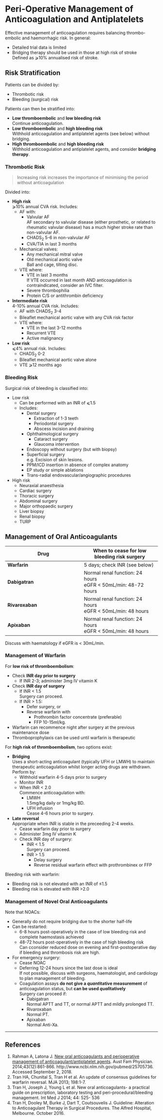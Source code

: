 # Peri-Operative Management of Anticoagulation and Antiplatelets


Effective management of anticoagulation requires balancing thrombo-embolic and haemorrhagic risk. In general:

* Detailed trial data is limited
* Bridging therapy should be used in those at high risk of stroke  
Defined as ⩾10% annualised risk of stroke.




## Risk Stratification

Patients can be divided by:

* Thrombotic risk
* Bleeding (surgical) risk

Patients can then be stratified into:

* **Low thromboembolic** and **low bleeding risk**  
Continue anticoagulation.
* **Low thromboembolic** and **high bleeding risk**  
Withhold anticoagulation and antiplatelet agents (see below) without bridging.
* **High thromboembolic** and **high bleeding risk**  
Withhold anticoagulation and antiplatelet agents, and consider **bridging therapy**.

### Thrombotic Risk

>Increasing risk increases the importance of minimising the period without anticoagulation

Divided into:

* **High risk**  
⩾10% annual CVA risk. Includes:
	* AF with:
		* Valvular AF  
		AF secondary to valvular disease (either prosthetic, or related to rheumatic valvular disease) has a much higher stroke rate than non-valvular AF.
		* CHADS~2~ 5-6 in non-valvular AF
		* CVA/TIA in last 3 months
	* Mechanical valves:
		* Any mechanical mitral valve
		* Old mechanical aortic valve  
		Ball and cage, tilting disc.
	* VTE where:
		* VTE in last 3 months  
		If VTE occurred in last month AND anticoagulation is contraindicated, consider an IVC filter.
		* Severe thrombophilia
		* Protein C/S or antithrombin deficiency
* **Intermediate risk**  
4-10% annual CVA risk. Includes:
	* AF with CHADS~2~ 3-4
	* Bileaflet mechanical aortic valve with any CVA risk factor
	* VTE where:
		* VTE in the last 3-12 months
		* Recurrent VTE
		* Active malignancy
* **Low risk**  
⩽4% annual risk. Includes:
	* CHADS~2~ 0-2
	* Bileaflet mechanical aortic valve alone
	* VTE ⩾12 months ago

### Bleeding Risk

Surgical risk of bleeding is classified into:

* Low risk
	* Can be performed with an INR of ⩽1.5
	* Includes:
		* Dental surgery
			* Extraction of 1-3 teeth
			* Periodontal surgery
			* Abscess incision and draining
		* Ophthalmological surgery
			* Cataract surgery
			* Glaucoma intervention
		* Endoscopy without surgery (but with biopsy)
		* Superficial surgery  
		e.g. Excision of skin lesions.
		* PPM/ICD insertion in absence of complex anatomy
		* EP study or simple ablations
		* Trans-radial endovascular/angiographic procedures
* High risk
	* Neuraxial anaesthesia
	* Cardiac surgery
	* Thoracic surgery
	* Abdominal surgery
	* Major orthopaedic surgery
	* Liver biopsy
	* Renal biopsy
	* TURP





## Management of Oral Anticoagulants


|Drug|When to cease for **low bleeding risk surgery**|When to cease for **high bleeding risk surgery**|
|--|--|
|**Warfarin**|5 days; check INR (see below)|5 days; check INR|
|**Dabigatran**|Normal renal function: 24 hours<br>eGFR < 50mL/min: 48-72 hours|Normal renal function: 48-72 hours<br>eGFR < 50mL/min: 96 hours|
|**Rivaroxaban**|Normal renal function: 24 hours<br>eGFR < 50mL/min: 48 hours|Normal renal function: 48-72 hours<br>eGFR < 50mL/min:  72 hours|
|**Apixaban**|Normal renal function: 24 hours<br>eGFR < 50mL/min: 48 hours|Normal renal function: 48-72 hours<br>eGFR < 50mL/min:  72 hours|

Discuss with haematology if eGFR is < 30mL/min.

### Management of Warfarin

For **low risk of thromboembolism**:

* Check **INR day prior to surgery**
	* If INR 2-3; administer 3mg IV vitamin K
* Check **INR day of surgery**
	* If INR < 1.5  
	Surgery can proceed.
	* If INR > 1.5:
		* Defer surgery, or
		* Reverse warfarin with
			* Prothrombin factor concentrate (preferable)
			* FFP
			10-15ml/kg.
* Warfarin can recommence night after surgery at the previous maintenance dose
* Thromboprophylaxis can be used until warfarin is therapeutic


For **high risk of thromboembolism**, two options exist:

* **Bridging**  
Uses a short-acting anticoagulant (typically UFH or LMWH) to maintain therapeutic anticoagulation whilst longer acting drugs are withdrawn. Perform by:
	* Withhold warfarin 4-5 days prior to surgery
	* Monitor INR
	* When INR < 2.0  
	Commence anticoagulation with:
		* LMWH  
		1.5mg/kg daily or 1mg/kg BD.
		* UFH infusion  
		Cease 4-6 hours prior to surgery.
* **Late reversal**  
Appropriate when INR is stable in the preceeding 2-4 weeks.
	* Cease warfarin day prior to surgery
	* Administer 3mg IV vitamin K
	* Check INR day of surgery:
		* INR < 1.5  
		Surgery can proceed.
		* INR > 1.5  
			* Delay surgery
			* Reverse residual warfarin effect with prothrombinex or FFP


Bleeding risk with warfarin:

* Bleeding risk is not elevated with an INR of ≤1.5
* Bleeding risk is elevated with INR >2.0

### Management of Novel Oral Anticoagulants

Note that NOACs:

* Generally do not require bridging due to the shorter half-life
* Can be restarted:
	* 6-8 hours post-operatively in the case of low bleeding risk and complete haemostasis achieved  
	* 48-72 hours post-operatively in the case of high bleeding risk  
	Can cconsider reduced dose on evening and first-postoperative day if bleeding and thrombosis risk are high.
* For emergency surgery:
	* Cease NOAC
	* Deferring 12-24 hours since the last dose is ideal  
	If not possible, discuss with surgeons, haematologist, and cardiology to plan management of bleeding.
	* Coagulation assays **do not give a *quant*itative measurement** of anticoagulation status, but **can be used *qual*itatively**  
	Surgery can proceed if:
		* Dabigatran  
		Normal APTT and TT, or normal APTT and mildly prolonged TT.
		* Rivaroxaban  
		Normal PT.
		* Apixaban  
		Normal Anti-Xa.







---

## References

1. Rahman A, Latona J. [New oral anticoagulants and perioperative management of anticoagulant/antiplatelet agents](https://www.racgp.org.au/afp/2014/december/new-oral-anticoagulants-and-perioperative-management-of-anticoagulantantiplatelet-agents/). Aust Fam Physician. 2014;43(12):861-866. http://www.ncbi.nlm.nih.gov/pubmed/25705736. Accessed September 2, 2018.
2. Tran HA, Chunital S, Tran H et al. An update of consensus guidelines for warfarin reversal. MJA 2013; 198:1-7.
3. Tran H, Joseph J, Young L et al. New oral anticoagulants- a practical guide on prescription, laboratory testing and peri-procedural/bleeding management. Int Med J 2014; 44: 525- 536
4. Tran H, Dooley M, Burke J, Dart T, Coutsouvelis J. Guideline: Alteration to Anticoagulant Therapy in Surgical Procedures. The Alfred Hospital, Melbourne. October 2016.